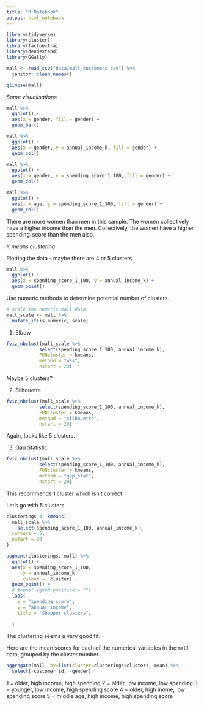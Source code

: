 ```yaml
---
title: "R Notebook"
output: html_notebook
---
```


```r
library(tidyverse)
library(cluster)
library(factoextra)
library(dendextend)
library(GGally)
```

```r
mall <- read_csv("data/mall_customers.csv") %>% 
  janitor::clean_names()

glimpse(mall)
```
*Some visualisations*

```r
mall %>% 
  ggplot() +
  aes(x = gender, fill = gender) + 
  geom_bar()
```
```r
mall %>% 
  ggplot() + 
  aes(x = gender, y = annual_income_k, fill = gender) + 
  geom_col() 
```
```r
mall %>% 
  ggplot() + 
  aes(x = gender, y = spending_score_1_100, fill = gender) + 
  geom_col() 
```

```r
mall %>% 
  ggplot() + 
  aes(x = age, y = spending_score_1_100, fill = gender) + 
  geom_col() 
```

There are more women than men in this sample.
The women collectively have a higher income than the men.
Collectively, the women have a higher spending_score than the men also. 


*K means clustering*

Plotting the data - maybe there are 4 or 5 clusters.

```r
mall %>% 
  ggplot() +
  aes(x = spending_score_1_100, y = annual_income_k) +
  geom_point()
```

Use numeric methods to determine potential number of clusters.

```r
# scale the numeric mall data 
mall_scale <- mall %>%
  mutate_if(is.numeric, scale)
```

1. Elbow

```r
fviz_nbclust(mall_scale %>% 
            select(spending_score_1_100, annual_income_k), 
            FUNcluster = kmeans, 
            method = "wss", 
            nstart = 20)
```
Maybe 5 clusters?


2. Silhouette

```r
fviz_nbclust(mall_scale %>% 
            select(spending_score_1_100, annual_income_k), 
            FUNcluster = kmeans, 
            method = "silhouette", 
            nstart = 20)
```

Again, looks like 5 clusters.


3. Gap Statistic

```r
fviz_nbclust(mall_scale %>% 
            select(spending_score_1_100, annual_income_k), 
            FUNcluster = kmeans, 
            method = "gap_stat", 
            nstart = 20)
```

This recommends 1 cluster which isn't correct.

Let's go with 5 clusters. 

```r
clusterings <- kmeans(
  mall_scale %>% 
    select(spending_score_1_100, annual_income_k), 
  centers = 5, 
  nstart = 20
)
```

```r
augment(clusterings, mall) %>% 
  ggplot() +
  aes(x = spending_score_1_100, 
      y = annual_income_k, 
      colour = .cluster) +
  geom_point() + 
  # theme(legend.position = "") +
  labs(
    x = "spending score", 
    y = "annual income", 
    title = "Shopper clusters", 
    
  )
```

The clustering seems a very good fit.

Here are the mean scores for each of the numerical variables in the `mall` data, grouped by the cluster number.

```r
aggregate(mall, by=list(cluster=clusterings$cluster), mean) %>% 
  select(-customer_id, -gender)
```

1 = older, high income, high spending
2 = older, low income, low spending
3 = younger, low income, high spending score
4 = older, high inome, low spending score
5 = middle age, high income, high spending score

